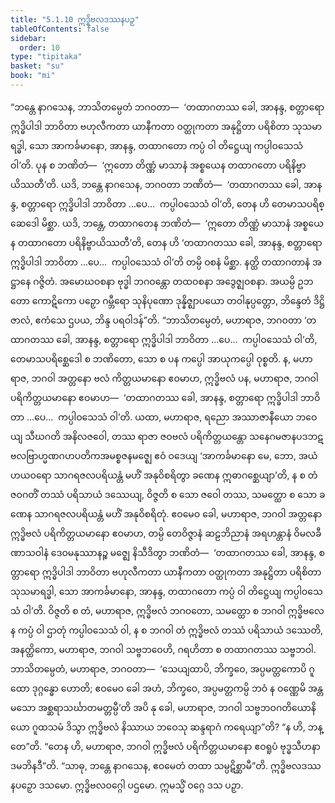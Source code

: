 ```yaml
---
title: "5.1.10 ဣဒ္ဓိဗလဒဿနပဉှ"
tableOfContents: false
sidebar:
  order: 10
type: "tipitaka"
basket: "su"
book: "mi"
---
```



<DynamicBreadcrumb />

<Division number="129" book="mi" e="ch" v="28">

<Paragraph number="671" book="mi">
“ဘန္တေ နာဂသေန, ဘာသိတမ္ပေတံ ဘဂဝတာ—  ‘တထာဂတဿ ခေါ, အာနန္ဒ, စတ္တာရော ဣဒ္ဓိပါဒါ ဘာဝိတာ ဗဟုလီကတာ ယာနီကတာ ဝတ္ထုကတာ အနုဋ္ဌိတာ ပရိစိတာ သုသမာရဒ္ဓါ, သော အာကင်္ခမာနော, အာနန္ဒ, တထာဂတော ကပ္ပံ ဝါ တိဋ္ဌေယျ ကပ္ပါဝသေသံ ဝါ’တိ. ပုန စ ဘဏိတံ—  ‘ဣတော တိဏ္ဏံ မာသာနံ အစ္စယေန တထာဂတော ပရိနိဗ္ဗာယိဿတီ’တိ. ယဒိ, ဘန္တေ နာဂသေန, ဘဂဝတာ ဘဏိတံ—  ‘တထာဂတဿ ခေါ, အာနန္ဒ, စတ္တာရော ဣဒ္ဓိပါဒါ ဘာဝိတာ …ပေ…  ကပ္ပါဝသေသံ ဝါ’တိ, တေန ဟိ တေမာသပရိစ္ဆေဒေါ မိစ္ဆာ. ယဒိ, ဘန္တေ, တထာဂတေန ဘဏိတံ—  ‘ဣတော တိဏ္ဏံ မာသာနံ အစ္စယေန တထာဂတော ပရိနိဗ္ဗာယိဿတီ’တိ, တေန ဟိ ‘တထာဂတဿ ခေါ, အာနန္ဒ, စတ္တာရော ဣဒ္ဓိပါဒါ ဘာဝိတာ …ပေ…  ကပ္ပါဝသေသံ ဝါ’တိ တမ္ပိ ဝစနံ မိစ္ဆာ. နတ္ထိ တထာဂတာနံ အဋ္ဌာနေ ဂဇ္ဇိတံ. အမောဃဝစနာ ဗုဒ္ဓါ ဘဂဝန္တော တထဝစနာ အဒွေဇ္ဈဝစနာ. အယမ္ပိ ဥဘတော ကောဋိကော ပဉှော ဂမ္ဘီရော သုနိပုဏော ဒုန္နိဇ္ဈာပယော တဝါနုပ္ပတ္တော, ဘိန္ဒေတံ ဒိဋ္ဌိဇာလံ, ဧကံသေ ဌပယ, ဘိန္ဒ ပရဝါဒန်”တိ.
</Paragraph>

<Paragraph number="672" book="mi">
“ဘာသိတမ္ပေတံ, မဟာရာဇ, ဘဂဝတာ ‘တထာဂတဿ ခေါ, အာနန္ဒ, စတ္တာရော ဣဒ္ဓိပါဒါ ဘာဝိတာ …ပေ…  ကပ္ပါဝသေသံ ဝါ’တိ, တေမာသပရိစ္ဆေဒေါ စ ဘဏိတော, သော စ ပန ကပ္ပေါ အာယုကပ္ပေါ ဝုစ္စတိ. န, မဟာရာဇ, ဘဂဝါ အတ္တနော ဗလံ ကိတ္တယမာနော ဧဝမာဟ, ဣဒ္ဓိဗလံ ပန, မဟာရာဇ, ဘဂဝါ ပရိကိတ္တယမာနော ဧဝမာဟ—  ‘တထာဂတဿ ခေါ, အာနန္ဒ, စတ္တာရော ဣဒ္ဓိပါဒါ ဘာဝိတာ …ပေ…  ကပ္ပါဝသေသံ ဝါ’တိ.
</Paragraph>

<Paragraph number="673" book="mi">
ယထာ, မဟာရာဇ, ရညော အဿာဇာနီယော ဘဝေယျ သီဃဂတိ အနိလဇဝေါ, တဿ ရာဇာ ဇဝဗလံ ပရိကိတ္တယန္တော သနေဂမဇာနပဒဘဋဗလဗြာဟ္မဏဂဟပတိကအမစ္စဇနမဇ္ဈေ ဧဝံ ဝဒေယျ ‘အာကင်္ခမာနော မေ, ဘော, အယံ ဟယဝရော သာဂရဇလပရိယန္တံ မဟိံ အနုဝိစရိတွာ ခဏေန ဣဓာဂစ္ဆေယျာ’တိ, န စ တံ ဇဝဂတိံ တဿံ ပရိသာယံ ဒဿေယျ, ဝိဇ္ဇတိ စ သော ဇဝေါ တဿ, သမတ္ထော စ သော ခဏေန သာဂရဇလပရိယန္တံ မဟိံ အနုဝိစရိတုံ. ဧဝမေဝ ခေါ, မဟာရာဇ, ဘဂဝါ အတ္တနော ဣဒ္ဓိဗလံ ပရိကိတ္တယမာနော ဧဝမာဟ, တမ္ပိ တေဝိဇ္ဇာနံ ဆဠဘိညာနံ အရဟန္တာနံ ဝိမလခီဏာသဝါနံ ဒေဝမနုဿာနဉ္စ မဇ္ဈေ နိသီဒိတွာ ဘဏိတံ—  ‘တထာဂတဿ ခေါ, အာနန္ဒ, စတ္တာရော ဣဒ္ဓိပါဒါ ဘာဝိတာ ဗဟုလီကတာ ယာနီကတာ ဝတ္ထုကတာ အနုဋ္ဌိတာ ပရိစိတာ သုသမာရဒ္ဓါ, သော အာကင်္ခမာနော, အာနန္ဒ, တထာဂတော ကပ္ပံ ဝါ တိဋ္ဌေယျ ကပ္ပါဝသေသံ ဝါ’တိ. ဝိဇ္ဇတိ စ တံ, မဟာရာဇ, ဣဒ္ဓိဗလံ ဘဂဝတော, သမတ္ထော စ ဘဂဝါ ဣဒ္ဓိဗလေန ကပ္ပံ ဝါ ဌာတုံ ကပ္ပါဝသေသံ ဝါ, န စ ဘဂဝါ တံ ဣဒ္ဓိဗလံ တဿံ ပရိသာယံ ဒဿေတိ, အနတ္ထိကော, မဟာရာဇ, ဘဂဝါ သဗ္ဗဘဝေဟိ, ဂရဟိတာ စ တထာဂတဿ သဗ္ဗဘဝါ. ဘာသိတမ္ပေတံ, မဟာရာဇ, ဘဂဝတာ—  ‘သေယျထာပိ, ဘိက္ခဝေ, အပ္ပမတ္တကောပိ ဂူထော ဒုဂ္ဂန္ဓော ဟောတိ; ဧဝမေဝ ခေါ အဟံ, ဘိက္ခဝေ, အပ္ပမတ္တကမ္ပိ ဘဝံ န ဝဏ္ဏေမိ အန္တမသော အစ္ဆရာသင်္ဃာတမတ္တမ္ပီ’တိ အပိ နု ခေါ, မဟာရာဇ, ဘဂဝါ သဗ္ဗဘဝဂတိယောနိယော ဂူထသမံ ဒိသွာ ဣဒ္ဓိဗလံ နိဿာယ ဘဝေသု ဆန္ဒရာဂံ ကရေယျာ”တိ? “န ဟိ, ဘန္တေ”တိ. “တေန ဟိ, မဟာရာဇ, ဘဂဝါ ဣဒ္ဓိဗလံ ပရိကိတ္တယမာနော ဧဝရူပံ ဗုဒ္ဓသီဟနာဒမဘိနဒီ”တိ. “သာဓု, ဘန္တေ နာဂသေန, ဧဝမေတံ တထာ သမ္ပဋိစ္ဆာမီ”တိ.

</Paragraph>
</Division>

<Paragraph number="674" type="center" book="mi">
ဣဒ္ဓိဗလဒဿနပဉှော ဒသမော.



</Paragraph>

<Paragraph number="675" type="center" book="mi">
ဣဒ္ဓိဗလဝဂ္ဂေါ ပဌမော.



</Paragraph>

<Paragraph number="676" type="center" book="mi">
ဣမသ္မိံ ဝဂ္ဂေ ဒသ ပဉှာ.
</Paragraph>